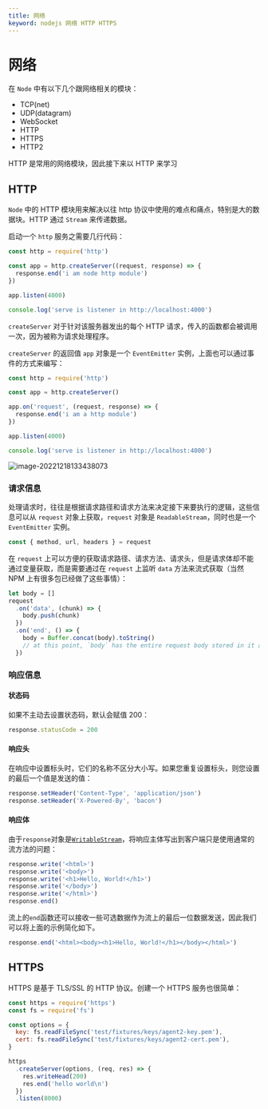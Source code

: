 ```yaml
---
title: 网络
keyword: nodejs 网络 HTTP HTTPS
---
```


# 网络

在 `Node` 中有以下几个跟网络相关的模块：

- TCP(net)
- UDP(datagram)
- WebSocket
- HTTP
- HTTPS
- HTTP2

HTTP 是常用的网络模块，因此接下来以 HTTP 来学习

## HTTP

`Node` 中的 HTTP 模块用来解决以往 http 协议中使用的难点和痛点，特别是大的数据块。HTTP 通过 `Stream` 来传递数据。

启动一个 `http` 服务之需要几行代码：

```javascript
const http = require('http')

const app = http.createServer((request, response) => {
  response.end('i am node http module')
})

app.listen(4000)

console.log('serve is listener in http://localhost:4000')
```

`createServer` 对于针对该服务器发出的每个 HTTP 请求，传入的函数都会被调用一次，因为被称为请求处理程序。

`createServer` 的返回值 `app` 对象是一个 `EventEmitter` 实例，上面也可以通过事件的方式来编写：

```javascript
const http = require('http')

const app = http.createServer()

app.on('request', (request, response) => {
  response.end('i am a http module')
})

app.listen(4000)

console.log('serve is listener in http://localhost:4000')
```

![image-20221218133438073](http://melon.melon95.cn/images/2022/12/18/image-20221218133438073-481ad22ce5ac5ca04fd3ee0b0b8571c7.png)

### 请求信息

处理请求时，往往是根据请求路径和请求方法来决定接下来要执行的逻辑，这些信息可以从 `request` 对象上获取，`request` 对象是 `ReadableStream`，同时也是一个 `EventEmitter` 实例。

```javascript
const { method, url, headers } = request
```

在 `request` 上可以方便的获取请求路径、请求方法、请求头，但是请求体却不能通过变量获取，而是需要通过在 `request` 上监听 `data` 方法来流式获取（当然 NPM 上有很多包已经做了这些事情）：

```javascript
let body = []
request
  .on('data', (chunk) => {
    body.push(chunk)
  })
  .on('end', () => {
    body = Buffer.concat(body).toString()
    // at this point, `body` has the entire request body stored in it as a string
  })
```

### 响应信息

#### 状态码

如果不主动去设置状态码，默认会赋值 200：

```javascript
response.statusCode = 200
```

#### 响应头

在响应中设置标头时，它们的名称不区分大小写。如果您重复设置标头，则您设置的最后一个值是发送的值：

```javascript
response.setHeader('Content-Type', 'application/json')
response.setHeader('X-Powered-By', 'bacon')
```

#### 响应体

由于`response`对象是[`WritableStream`](https://nodejs.org/api/stream.html#stream_class_stream_writable)，将响应主体写出到客户端只是使用通常的流方法的问题：

```javascript
response.write('<html>')
response.write('<body>')
response.write('<h1>Hello, World!</h1>')
response.write('</body>')
response.write('</html>')
response.end()
```

流上的`end`函数还可以接收一些可选数据作为流上的最后一位数据发送，因此我们可以将上面的示例简化如下。

```javascript
response.end('<html><body><h1>Hello, World!</h1></body></html>')
```

## HTTPS

HTTPS 是基于 TLS/SSL 的 HTTP 协议。创建一个 HTTPS 服务也很简单：

```javascript
const https = require('https')
const fs = require('fs')

const options = {
  key: fs.readFileSync('test/fixtures/keys/agent2-key.pem'),
  cert: fs.readFileSync('test/fixtures/keys/agent2-cert.pem'),
}

https
  .createServer(options, (req, res) => {
    res.writeHead(200)
    res.end('hello world\n')
  })
  .listen(8000)
```
